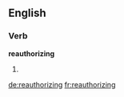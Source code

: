 ==English==

===Verb===
'''reauthorizing'''

# {{present participle of|reauthorize}}

[[de:reauthorizing]]
[[fr:reauthorizing]]